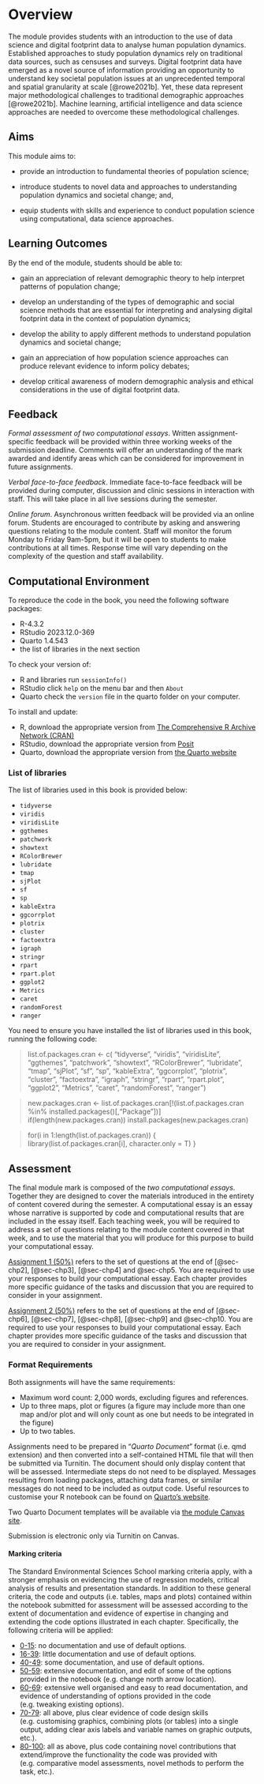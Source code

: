 # Overview

The module provides students with an introduction to the use of data science and digital footprint data to analyse human population dynamics. Established approaches to study population dynamics rely on traditional data sources, such as censuses and surveys. Digital footprint data have emerged as a novel source of information providing an opportunity to understand key societal population issues at an unprecedented temporal and spatial granularity at scale [@rowe2021b]. Yet, these data represent major methodological challenges to traditional demographic approaches [@rowe2021b]. Machine learning, artificial intelligence and data science approaches are needed to overcome these methodological challenges.

## Aims

This module aims to:

-   provide an introduction to fundamental theories of population science;

-   introduce students to novel data and approaches to understanding population dynamics and societal change; and,

-   equip students with skills and experience to conduct population science using computational, data science approaches.

## Learning Outcomes

By the end of the module, students should be able to:

-   gain an appreciation of relevant demographic theory to help interpret patterns of population change;

-   develop an understanding of the types of demographic and social science methods that are essential for interpreting and analysing digital footprint data in the context of population dynamics;

-   develop the ability to apply different methods to understand population dynamics and societal change;

-   gain an appreciation of how population science approaches can produce relevant evidence to inform policy debates;

-   develop critical awareness of modern demographic analysis and ethical considerations in the use of digital footprint data.

## Feedback

*Formal assessment of two computational essays*. Written assignment-specific feedback will be provided within three working weeks of the submission deadline. Comments will offer an understanding of the mark awarded and identify areas which can be considered for improvement in future assignments.

*Verbal face-to-face feedback*. Immediate face-to-face feedback will be provided during computer, discussion and clinic sessions in interaction with staff. This will take place in all live sessions during the semester.

*Online forum*. Asynchronous written feedback will be provided via an online forum. Students are encouraged to contribute by asking and answering questions relating to the module content. Staff will monitor the forum Monday to Friday 9am-5pm, but it will be open to students to make contributions at all times. Response time will vary depending on the complexity of the question and staff availability.

## Computational Environment

To reproduce the code in the book, you need the following software packages:

-   R-4.3.2
-   RStudio 2023.12.0-369
-   Quarto 1.4.543
-   the list of libraries in the next section

To check your version of:

-   R and libraries run `sessionInfo()`
-   RStudio click `help` on the menu bar and then `About`
-   Quarto check the `version` file in the quarto folder on your computer.

To install and update:

-   R, download the appropriate version from [The Comprehensive R Archive Network (CRAN)](https://cran.r-project.org)
-   RStudio, download the appropriate version from [Posit](https://posit.co/download/rstudio-desktop/)
-   Quarto, download the appropriate version from [the Quarto website](https://quarto.org/docs/get-started/)

### List of libraries

The list of libraries used in this book is provided below:

-   `tidyverse`
-   `viridis`
-   `viridisLite`
-   `ggthemes`
-   `patchwork`
-   `showtext`
-   `RColorBrewer`
-   `lubridate`
-   `tmap`
-   `sjPlot`
-   `sf`
-   `sp`
-   `kableExtra`
-   `ggcorrplot`
-   `plotrix`
-   `cluster`
-   `factoextra`
-   `igraph`
-   `stringr`
-   `rpart`
-   `rpart.plot`
-   `ggplot2`
-   `Metrics`
-   `caret`
-   `randomForest`
-   `ranger`

You need to ensure you have installed the list of libraries used in this book, running the following code:

> list.of.packages.cran \<- c( "tidyverse", "viridis", "viridisLite", "ggthemes", "patchwork", "showtext", "RColorBrewer", "lubridate", "tmap", "sjPlot", "sf", "sp", "kableExtra", "ggcorrplot", "plotrix", "cluster", "factoextra", "igraph", "stringr", "rpart", "rpart.plot", "ggplot2", "Metrics", "caret", "randomForest", "ranger")

> new.packages.cran \<- list.of.packages.cran\[!(list.of.packages.cran %in% installed.packages()\[,"Package"\])\] if(length(new.packages.cran)) install.packages(new.packages.cran)

> for(i in 1:length(list.of.packages.cran)) { library(list.of.packages.cran\[i\], character.only = T) }

## Assessment

The final module mark is composed of the *two computational essays*. Together they are designed to cover the materials introduced in the entirety of content covered during the semester. A computational essay is an essay whose narrative is supported by code and computational results that are included in the essay itself. Each teaching week, you will be required to address a set of questions relating to the module content covered in that week, and to use the material that you will produce for this purpose to build your computational essay.

[Assignment 1 (50%)]{.underline} refers to the set of questions at the end of [@sec-chp2], [@sec-chp3], [@sec-chp4] and @sec-chp5. You are required to use your responses to build your computational essay. Each chapter provides more specific guidance of the tasks and discussion that you are required to consider in your assignment.

[Assignment 2 (50%)]{.underline} refers to the set of questions at the end of [@sec-chp6], [@sec-chp7], [@sec-chp8], [@sec-chp9] and @sec-chp10. You are required to use your responses to build your computational essay. Each chapter provides more specific guidance of the tasks and discussion that you are required to consider in your assignment.

### Format Requirements

Both assignments will have the same requirements:

-   Maximum word count: 2,000 words, excluding figures and references.
-   Up to three maps, plot or figures (a figure may include more than one map and/or plot and will only count as one but needs to be integrated in the figure)
-   Up to two tables.

Assignments need to be prepared in "*Quarto Document*" format (i.e. qmd extension) and then converted into a self-contained HTML file that will then be submitted via Turnitin. The document should only display content that will be assessed. Intermediate steps do not need to be displayed. Messages resulting from loading packages, attaching data frames, or similar messages do not need to be included as output code. Useful resources to customise your R notebook can be found on [Quarto's website](https://quarto.org/docs/guide/).

Two Quarto Document templates will be available via [the module Canvas site](https://canvas.liverpool.ac.uk/courses/70394/modules).

Submission is electronic only via Turnitin on Canvas.

#### Marking criteria

The Standard Environmental Sciences School marking criteria apply, with a stronger emphasis on evidencing the use of regression models, critical analysis of results and presentation standards. In addition to these general criteria, the code and outputs (i.e. tables, maps and plots) contained within the notebook submitted for assessment will be assessed according to the extent of documentation and evidence of expertise in changing and extending the code options illustrated in each chapter. Specifically, the following criteria will be applied:

-   [0-15]{.underline}: no documentation and use of default options.
-   [16-39]{.underline}: little documentation and use of default options.
-   [40-49]{.underline}: some documentation, and use of default options.
-   [50-59]{.underline}: extensive documentation, and edit of some of the options provided in the notebook (e.g. change north arrow location).
-   [60-69]{.underline}: extensive well organised and easy to read documentation, and evidence of understanding of options provided in the code (e.g. tweaking existing options).
-   [70-79]{.underline}: all above, plus clear evidence of code design skills (e.g. customising graphics, combining plots (or tables) into a single output, adding clear axis labels and variable names on graphic outputs, etc.).
-   [80-100]{.underline}: all as above, plus code containing novel contributions that extend/improve the functionality the code was provided with (e.g. comparative model assessments, novel methods to perform the task, etc.).
